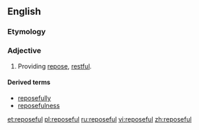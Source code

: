==English==

===Etymology===
{{suffix|repose|ful}}

===Adjective===
{{en-adj}}

# Providing [[repose]], [[restful]].

====Derived terms====
* [[reposefully]]
* [[reposefulness]]

[[et:reposeful]]
[[pl:reposeful]]
[[ru:reposeful]]
[[vi:reposeful]]
[[zh:reposeful]]